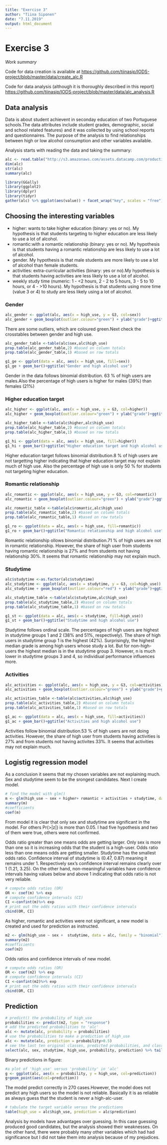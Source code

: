 ```yaml
---
title: "Exercise 3"
author: "Tiina Siponen"
date: "7.11.2019"
output: html_document
---
```


# Exercise 3
*Work summary*

Code for data creation is available at 
<https://github.com/tiinasip/IODS-project/blob/master/data/create_alc.R>

Code for data analysis (although it is thoroughly described in this report)
<https://github.com/tiinasip/IODS-project/blob/master/data/alc_analysis.R>

## Data analysis

Data is about student achievent in seconday education of two Portuguese schools.The data attributes include student grades, demographic, social and school related features) and it was collected by using school reports and questionnaires. The purpose of the analysis to find relationships between high or low alcohol consumption and other variables available.

Analysis starts with reading the data and taking the summary:

```r
alc <- read.table("http://s3.amazonaws.com/assets.datacamp.com/production/course_2218/datasets/alc.txt", sep=",", header=TRUE)
dim(alc)
str(alc)
summary(alc)
```
```r
library(GGally)
library(ggplot2)
library(dplyr)
library(tidyr)
gather(alc) %>% ggplot(aes(value)) + facet_wrap("key", scales = "free")+geom_bar()
```

## Choosing the interesting variables

- higher: wants to take higher education (binary: yes or no). My hypothesis is that students targeting to higher education are less likely to use a lot of alcohol. 
- romantic:with a romantic relationship (binary: yes or no). My hypothesis is that students having a romantic relationship  are less likely to use a lot of alcohol.  
- gender. My hypothesis is that male students are more likely to use a lot of alcohol than female students.
- activities: extra-curricular activities (binary: yes or no).My hypothesis is that students having activities are less likely to use a lot of alcohol. 
- weekly study time (numeric: 1 - <2 hours, 2 - 2 to 5 hours, 3 - 5 to 10 hours, or 4 - >10 hours). My hypothesis is that students using more time (value 3 or 4) to study are less likely using a lot of alcohol. 

### Gender
```r
alc_gender <- ggplot(alc, aes(x = high_use, y = G3, col=sex))
alc_gender + geom_boxplot(outlier.colour="green") + ylab("grade")+ggtitle("Student grades by alcohol consumption and sex, outliers green")
```

There are some outliers, which are coloured green.Next check the crosstables between gender and high use.

```r
alc_gender_table <-table(alc$sex,alc$high_use)
prop.table(alc_gender_table,2) #based on column totals
prop.table(alc_gender_table,1) #based on row totals
```

```r
g1_ge <- ggplot(data = alc, aes(x = high_use, fill=sex))
g1_ge + geom_bar()+ggtitle("Gender and high alcohol use")
```

Gender in the data follows binomial distribution. 63 % of high users are males.Also the percentage of high users is higher for males (39%) than females (21%)


### Higher education target
```r
alc_higher <- ggplot(alc, aes(x = high_use, y = G3, col=higher))
alc_higher + geom_boxplot(outlier.colour="green") + ylab("grade")+ggtitle("Student grades by alcohol consumption and higher education")
```


```r
alc_higher_table <-table(alc$higher,alc$high_use)
prop.table(alc_higher_table,2) #based on column totals
prop.table(alc_higher_table,1) #based on row totals
```

```r
g1_hi <- ggplot(data = alc, aes(x = high_use, fill=higher))
g1_hi + geom_bar()+ggtitle("Higher education target and high alcohol use")
```
Higher education target follows binomial distribution.8 % of high users are not targetting higher indicating that higher education target may not explain much of high use. Also the percentage of high use is only 50 % for students not targeting higher education.

### Romantic relationship
```r
alc_romantic <- ggplot(alc, aes(x = high_use, y = G3, col=romantic))
alc_romantic + geom_boxplot(outlier.colour="green") + ylab("grade")+ggtitle("Student grades by alcohol consumption and romantic relationship")
```


```r
alc_romantic_table <-table(alc$romantic,alc$high_use)
prop.table(alc_romantic_table,2) #based on column totals
prop.table(alc_romantic_table,1) #based on row totals
```


```r
g1_ro <- ggplot(data = alc, aes(x = high_use, fill=romantic))
g1_ro + geom_bar()+ggtitle("Romantic relationship and high alcohol use")
```
Romantic relationship ollows binomial distribution.71 % of high users are not in romantic relationship. However, the share of high user from students having romantic relationship is 27% and from students not having relationship 30%. It seems that romantic relationship may not explain much.

### Studytime
```r
alc$studytime <-as.factor(alc$studytime)
alc_studytime <- ggplot(alc, aes(x = studytime, y = G3, col=high_use))
alc_studytime + geom_boxplot(outlier.colour="red") + ylab("grade")+ggtitle("Student grades by alcohol consumption and weekly studytime")
```

```r
alc_studytime_table <-table(alc$studytime,alc$high_use)
prop.table(alc_studytime_table,2) #based on column totals
prop.table(alc_studytime_table,1) #based on row totals
```

```r
g1_st <- ggplot(data = alc, aes(x = studytime, fill=high_use))
g1_st + geom_bar()+ggtitle("Studytime and high alcohol use")
```
Studytime follows ordinal scale. The percentages of high users are highest in studytime groups 1 and 2 (38% and 51%, respectively). The share of high users in studytime group 1 is the highest (42%). Surprisingly, the highest median grade is among high users whose study a lot. But for non-high-users the highest median is in the studytime group 3. However, n is much lower in studytime groups 3 and 4, so individiual performance influences more.

### Activities
```r
alc_activities <- ggplot(alc, aes(x = high_use, y = G3, col=activities))
alc_activities + geom_boxplot(outlier.colour="green") + ylab("grade")+ggtitle("Student grades by alcohol consumption and activities")
```


```r
alc_activities_table <-table(alc$activities,alc$high_use)
prop.table(alc_activities_table,2) #based on column totals
prop.table(alc_activities_table,1) #based on row totals
```

```r
g1_ac <- ggplot(data = alc, aes(x = high_use, fill=activities))
g1_ac + geom_bar()+ggtitle("Activities and high alcohol use")
```
Activities follow binomial distribution.53 % of high users are not doing activities. However, the share of high user from students having activities is 27% and from students not having activites 33%. It seems that activities may not explain much.

## Logistig regression model
As a conclusion it seems that my chosen variables are not explaining much. Sex and studytime seem to be the srongest candidates. Next I create model.

```r
# find the model with glm()
m <- glm(high_use ~ sex + higher+ romantic + activities + studytime, data = alc, family = "binomial")
summary(m)
#coefficients
coef(m)
```
From model it is clear that only sex and studytime are significant in the model. For others Pr(>|z|) is more than 0.05. I had five hypothesis and two of them were true, others were not confirmed.

Odds ratio greater than one means odds are getting larger. Only sex is more than one so it is increasing odds that the student is a high-user. Odds ratio less than one means odds are getting smaller. Studytime has the smallest odds ratio. Confidence interval of studytime is (0.47, 0.87) meaning it remains under 1. Respectively sex's confidence interval remains clearly over 1 (1.21, 3.25). On the other hand, non-meaningful variables have confidence intervals having values below and above 1 indicating that odds ratio is not very reliable.
```r
# compute odds ratios (OR)
OR <- coef(m) %>% exp
# compute confidence intervals (CI)
CI <-confint(m)%>% exp
# print out the odds ratios with their confidence intervals
cbind(OR, CI)
```

As higher, romantic and activities were not significant, a new model is created and used for prediction as instructed.
```r
m2 <- glm(high_use ~ sex +  studytime, data = alc, family = "binomial")
summary(m2)
#coefficients
coef(m2)
```
Odds ratios and confidence intervals of new model.
```r
# compute odds ratios (OR)
OR <- coef(m2) %>% exp
# compute confidence intervals (CI)
CI <-confint(m2)%>% exp
# print out the odds ratios with their confidence intervals
cbind(OR, CI)
```


## Prediction
```r
# predict() the probability of high_use
probabilities <- predict(m2, type = "response")
# add the predicted probabilities to 'alc'
alc <- mutate(alc, probability = probabilities)
# use the probabilities to make a prediction of high_use
alc <- mutate(alc, prediction = probability>0.5)
# see the last ten original classes, predicted probabilities, and class predictions
select(alc, sex, studytime, high_use, probability, prediction) %>% tail(10)
```

Binary predictions in figure:

```r
#a plot of 'high_use' versus 'probability' in 'alc'
g <- ggplot(alc, aes(x = probability, y = high_use, col=prediction))
g+geom_point(aes(col=prediction))
```

The model predict correctly in 270 cases.However, the model does not predict any high users so the model is not reliable. Basically it is as reliable as always guess that the student is never a high-alc-user. 
```r
# tabulate the target variable versus the predictions
table(high_use = alc$high_use, prediction = alc$prediction)
```
Analysis by models have advantages over guessing. In this case guessing produced good candidates, but the analysis showed their weaknesses. On the other hand, there were probably many other variables which had had significance but I did not take them into analysis because of my prejudices. 